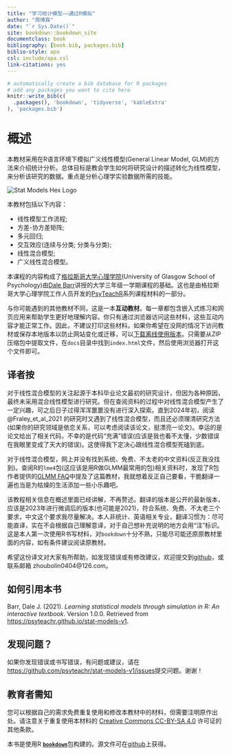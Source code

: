 ```yaml
---
title: "学习统计模型——通过R模拟"
author: "周博霖"
date: "`r Sys.Date()`"
site: bookdown::bookdown_site
documentclass: book
bibliography: [book.bib, packages.bib]
biblio-style: apa
csl: include/apa.csl
link-citations: yes
---
```


```r
# automatically create a bib database for R packages
# add any packages you want to cite here
knitr::write_bib(c(
  .packages(), 'bookdown', 'tidyverse', 'kableExtra'
), 'packages.bib')
```

# 概述 {-}

本教材采用在R语言环境下模拟广义线性模型(General Linear Model, GLM)的方法来介绍统计分析。总体目标是教会学生如何将研究设计的描述转化为线性模型，来分析该研究的数据。重点是分析心理学实验数据所需的技能。

<div class="small_right"><img src="images/logos/logo.png" 
     alt="Stat Models Hex Logo" /></div>

本教材包括以下内容：

* 线性模型工作流程;
* 方差-协方差矩阵;
* 多元回归;
* 交互效应(连续与分类; 分类与分类);
* 线性混合模型;
* 广义线性混合模型。

本课程的内容构成了[格拉斯哥大学心理学院](https://www.gla.ac.uk/schools/psychologyneuroscience/)(University of Glasgow School of Psychology)由[Dale Barr](https://www.gla.ac.uk/schools/psychologyneuroscience/staff/dalebarr/)讲授的大学三年级一学期课程的基础。这也是由格拉斯哥大学心理学院工作人员开发的[PsyTeachR](https://psyteachr.github.io/)系列课程材料的一部分。

与你可能遇到的其他教材不同，这是一本**互动教材**。每一章都包含嵌入式练习和网页应用来帮助学生更好地理解内容。你只有通过浏览器访问这些材料，这些互动内容才能正常工作。因此，不建议打印这些材料。如果你希望在没网的情况下访问教材或保存本地版本以防止网站变化或迁移，可以[下载离线使用版本](https://psyteachr.github.io/stat-models-v1/offline-textbook.zip)。只需要从ZIP压缩包中提取文件，在`docs`目录中找到`index.html`文件，然后使用浏览器打开这个文件即可。

## 译者按 {-}

对于线性混合模型的关注起源于本科毕业论文最初的研究设计，但因为各种原因，最终未采用混合线性模型进行研究。但在查阅资料的过程中对线性混合模型产生了一定兴趣，可之后日子过得浑浑噩噩没有进行深入探索。直到2024年初，阅读 @Fraley_et_al_2021 的研究时又遇到了线性混合模型，而且还必须理清研究方法(如果你的研究领域是依恋关系，可以考虑阅读该论文，挺漂亮一论文)。幸运的是论文给出了相关代码，不幸的是代码“充满”错误(应该是我也看不太懂，少数错误在我眼里变成了天大的错误)。这使得我下定决心跟线性混合模型死磕到底。

对于线性混合模型，网上并没有找到系统、免费、不太老的中文资料(反正我没找到)。查阅R的`lme4`包(这应该是用R做GLMM最常用的包)相关资料时，发现了R包作者提供的[GLMM FAQ](https://bbolker.github.io/mixedmodels-misc/glmmFAQ.html)中提及了这篇教材，我就想着反正自己要看，干脆翻译一遍也当是为枯燥的生活添加一些小乐趣吧。

该教程相关信息在概述里面已经讲解，不再赘述。翻译的版本是公开的最新版本，应该是2023年进行微调后的版本(也可能是2021)，符合系统、免费、不太老三个要求，中文这个要求我尽量解决。本人非统计、英语相关专业，翻译习惯为：尽可能直译，实在不会根据自己理解意译，对于自己想补充说明的地方会用“注”标识。这是本人第一次使用R书写材料，对`bookdown`十分不熟，只能尽可能还原原教材里面的内容，如有条件建议阅读原教材。

希望这份译文对大家有所帮助，如发现错误或有修改建议，欢迎提交到[github](https://github.com/zhoubolin0404/Learning_Statistical_Models_Through_Simulation_in_R/issues)，或联系邮箱 zhoubolin0404@126.com。

## 如何引用本书 {-}

Barr, Dale J. (2021). *Learning statistical models through simulation in R: An interactive textbook*. Version 1.0.0. Retrieved from <https://psyteachr.github.io/stat-models-v1>.

## 发现问题？ {-}

如果你发现错误或书写错误，有问题或建议，请在<https://github.com/psyteachr/stat-models-v1/issues>提交问题。谢谢！

## 教育者需知 {-}

您可以根据自己的需求免费重复使用和修改本教材中的材料，但需要注明原作出处。请注意关于重复使用本材料的 [Creative Commons CC-BY-SA 4.0](https://creativecommons.org/licenses/by-sa/4.0/) 许可证的其他条款。

本书是使用R [**`bookdown`**](https://bookdown.org)包构建的。源文件可在[github](https://github.com/psyteachr/stat-models-v1)上获得。
